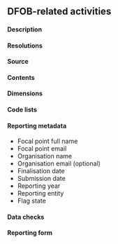 ## DFOB-related activities {#DAdataset}

#### Description

#### Resolutions

#### Source

#### Contents

#### Dimensions

#### Code lists

#### Reporting metadata

- Focal point full name
- Focal point email
- Organisation name
- Organisation email (optional)
- Finalisation date
- Submission date
- Reporting year
- Reporting entity
- Flag state

#### Data checks

#### Reporting form


